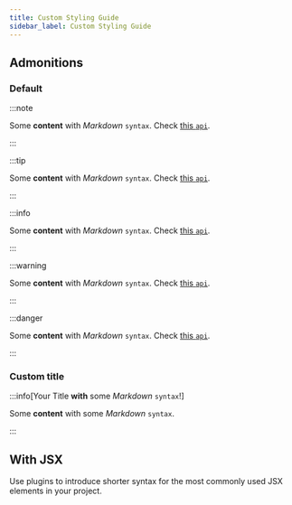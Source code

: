 ```yaml
---
title: Custom Styling Guide
sidebar_label: Custom Styling Guide
---
```



## Admonitions

### Default

:::note

Some **content** with _Markdown_ `syntax`. Check [this `api`](#).

:::

:::tip

Some **content** with _Markdown_ `syntax`. Check [this `api`](#).

:::

:::info

Some **content** with _Markdown_ `syntax`. Check [this `api`](#).

:::

:::warning

Some **content** with _Markdown_ `syntax`. Check [this `api`](#).

:::

:::danger

Some **content** with _Markdown_ `syntax`. Check [this `api`](#).

:::

### Custom title

:::info[Your Title **with** some _Markdown_ `syntax`!]

Some **content** with some _Markdown_ `syntax`.

:::

## With JSX


<Admonition type="tip" icon="💡" title="Did you know...">
  Use plugins to introduce shorter syntax for the most commonly used JSX
  elements in your project.
</Admonition>